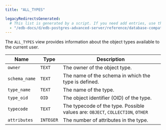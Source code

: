 ```yaml
---
title: "ALL_TYPES"

legacyRedirectsGenerated:
  # This list is generated by a script. If you need add entries, use the `legacyRedirects` key.
  - "/edb-docs/d/edb-postgres-advanced-server/reference/database-compatibility-for-oracle-developers-reference-guide/10/Database_Compatibility_for_Oracle_Developers_Reference_Guide.1.130.html"
---
```


<div id="all_types" class="registered_link"></div>

The `ALL_TYPES` view provides information about the object types available to the current user.

| Name          | Type      | Description                                                                    |
| ------------- | --------- | ------------------------------------------------------------------------------ |
| `owner`       | `TEXT`    | The owner of the object type.                                                  |
| `schema_name` | `TEXT`    | The name of the schema in which the type is defined.                           |
| `type_name`   | `TEXT`    | The name of the type.                                                          |
| `type_oid`    | `OID`     | The object identifier (OID) of the type.                                       |
| `typecode`    | `TEXT`    | The typecode of the type. Possible values are: `OBJECT`, `COLLECTION`, `OTHER` |
| `attributes`  | `INTEGER` | The number of attributes in the type.                                          |
